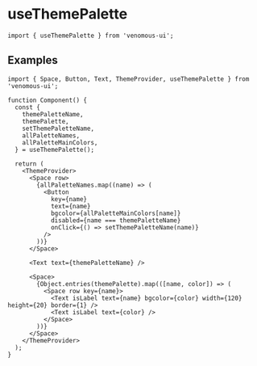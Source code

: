
# useThemePalette

```tsx
import { useThemePalette } from 'venomous-ui';
```

## Examples

```tsx
import { Space, Button, Text, ThemeProvider, useThemePalette } from 'venomous-ui';

function Component() {
  const {
    themePaletteName,
    themePalette,
    setThemePaletteName,
    allPaletteNames,
    allPaletteMainColors,
  } = useThemePalette();

  return (
    <ThemeProvider>
      <Space row>
        {allPaletteNames.map((name) => (
          <Button
            key={name}
            text={name}
            bgcolor={allPaletteMainColors[name]}
            disabled={name === themePaletteName}
            onClick={() => setThemePaletteName(name)}
          />
        ))}
      </Space>

      <Text text={themePaletteName} />

      <Space>
        {Object.entries(themePalette).map(([name, color]) => (
          <Space row key={name}>
            <Text isLabel text={name} bgcolor={color} width={120} height={20} border={1} />
            <Text isLabel text={color} />
          </Space>
        ))}
      </Space>
    </ThemeProvider>
  );
}
```

